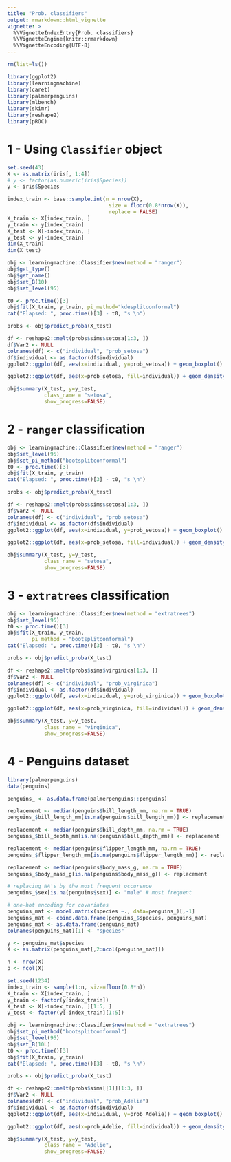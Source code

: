 ```yaml
---
title: "Prob. classifiers"
output: rmarkdown::html_vignette
vignette: >
  %\VignetteIndexEntry{Prob. classifiers}
  %\VignetteEngine{knitr::rmarkdown}
  %\VignetteEncoding{UTF-8}
---
```


```r
rm(list=ls())
```

```r
library(ggplot2)
library(learningmachine)
library(caret)
library(palmerpenguins)
library(mlbench)
library(skimr)
library(reshape2)
library(pROC)
```

# 1 - Using `Classifier` object

```r
set.seed(43)
X <- as.matrix(iris[, 1:4])
# y <- factor(as.numeric(iris$Species))
y <- iris$Species

index_train <- base::sample.int(n = nrow(X),
                                 size = floor(0.8*nrow(X)),
                                 replace = FALSE)
X_train <- X[index_train, ]
y_train <- y[index_train]
X_test <- X[-index_train, ]
y_test <- y[-index_train]
dim(X_train)
dim(X_test)

obj <- learningmachine::Classifier$new(method = "ranger")
obj$get_type()
obj$get_name()
obj$set_B(10)
obj$set_level(95)

t0 <- proc.time()[3]
obj$fit(X_train, y_train, pi_method="kdesplitconformal")
cat("Elapsed: ", proc.time()[3] - t0, "s \n")

probs <- obj$predict_proba(X_test)
```

```r
df <- reshape2::melt(probs$sims$setosa[1:3, ])
df$Var2 <- NULL 
colnames(df) <- c("individual", "prob_setosa")
df$individual <- as.factor(df$individual)
ggplot2::ggplot(df, aes(x=individual, y=prob_setosa)) + geom_boxplot() + coord_flip()
```

```r
ggplot2::ggplot(df, aes(x=prob_setosa, fill=individual)) + geom_density(alpha=.3)
```

```r
obj$summary(X_test, y=y_test, 
            class_name = "setosa",
            show_progress=FALSE)
```

# 2 - `ranger` classification

```r
obj <- learningmachine::Classifier$new(method = "ranger")
obj$set_level(95)
obj$set_pi_method("bootsplitconformal")
t0 <- proc.time()[3]
obj$fit(X_train, y_train)
cat("Elapsed: ", proc.time()[3] - t0, "s \n")

probs <- obj$predict_proba(X_test)
```

```r
df <- reshape2::melt(probs$sims$setosa[1:3, ])
df$Var2 <- NULL 
colnames(df) <- c("individual", "prob_setosa")
df$individual <- as.factor(df$individual)
ggplot2::ggplot(df, aes(x=individual, y=prob_setosa)) + geom_boxplot() + coord_flip()
```

```r
ggplot2::ggplot(df, aes(x=prob_setosa, fill=individual)) + geom_density(alpha=.3)
```

```r
obj$summary(X_test, y=y_test, 
            class_name = "setosa",
            show_progress=FALSE)
```

# 3 - `extratrees` classification

```r
obj <- learningmachine::Classifier$new(method = "extratrees")
obj$set_level(95)
t0 <- proc.time()[3]
obj$fit(X_train, y_train, 
        pi_method = "bootsplitconformal")
cat("Elapsed: ", proc.time()[3] - t0, "s \n")
```

```r
probs <- obj$predict_proba(X_test)
```

```r
df <- reshape2::melt(probs$sims$virginica[1:3, ])
df$Var2 <- NULL 
colnames(df) <- c("individual", "prob_virginica")
df$individual <- as.factor(df$individual)
ggplot2::ggplot(df, aes(x=individual, y=prob_virginica)) + geom_boxplot() + coord_flip()
```

```r
ggplot2::ggplot(df, aes(x=prob_virginica, fill=individual)) + geom_density(alpha=.3)
```

```r
obj$summary(X_test, y=y_test, 
            class_name = "virginica",
            show_progress=FALSE)
```

# 4 - Penguins dataset

```r
library(palmerpenguins)
data(penguins)
```

```r
penguins_ <- as.data.frame(palmerpenguins::penguins)

replacement <- median(penguins$bill_length_mm, na.rm = TRUE)
penguins_$bill_length_mm[is.na(penguins$bill_length_mm)] <- replacement

replacement <- median(penguins$bill_depth_mm, na.rm = TRUE)
penguins_$bill_depth_mm[is.na(penguins$bill_depth_mm)] <- replacement

replacement <- median(penguins$flipper_length_mm, na.rm = TRUE)
penguins_$flipper_length_mm[is.na(penguins$flipper_length_mm)] <- replacement

replacement <- median(penguins$body_mass_g, na.rm = TRUE)
penguins_$body_mass_g[is.na(penguins$body_mass_g)] <- replacement

# replacing NA's by the most frequent occurence
penguins_$sex[is.na(penguins$sex)] <- "male" # most frequent

# one-hot encoding for covariates
penguins_mat <- model.matrix(species ~., data=penguins_)[,-1]
penguins_mat <- cbind.data.frame(penguins_$species, penguins_mat)
penguins_mat <- as.data.frame(penguins_mat)
colnames(penguins_mat)[1] <- "species"

y <- penguins_mat$species
X <- as.matrix(penguins_mat[,2:ncol(penguins_mat)])

n <- nrow(X)
p <- ncol(X)

set.seed(1234)
index_train <- sample(1:n, size=floor(0.8*n))
X_train <- X[index_train, ]
y_train <- factor(y[index_train])
X_test <- X[-index_train, ][1:5, ]
y_test <- factor(y[-index_train][1:5])
```

```r
obj <- learningmachine::Classifier$new(method = "extratrees")
obj$set_pi_method("bootsplitconformal")
obj$set_level(95)
obj$set_B(10L)
t0 <- proc.time()[3]
obj$fit(X_train, y_train)
cat("Elapsed: ", proc.time()[3] - t0, "s \n")
```

```r
probs <- obj$predict_proba(X_test)
```

```r
df <- reshape2::melt(probs$sims[[1]][1:3, ])
df$Var2 <- NULL 
colnames(df) <- c("individual", "prob_Adelie")
df$individual <- as.factor(df$individual)
ggplot2::ggplot(df, aes(x=individual, y=prob_Adelie)) + geom_boxplot() + coord_flip()
```

```r
ggplot2::ggplot(df, aes(x=prob_Adelie, fill=individual)) + geom_density(alpha=.3)
```

```r
obj$summary(X_test, y=y_test, 
            class_name = "Adelie",
            show_progress=FALSE)
```

<!-- # 4 - `mlbench` `BreastCancer` dataset -->

<!-- ```{r} -->
<!-- library(mlbench) -->
<!-- data(BreastCancer) -->
<!-- ``` -->

<!-- ```{r} -->
<!-- breast_cancer <- BreastCancer -->
<!-- breast_cancer$Id <- NULL -->
<!-- ``` -->

<!-- ```{r} -->
<!-- replacement <- 10L -->
<!-- breast_cancer$Bare.nuclei[is.na(breast_cancer$Bare.nuclei)] <- replacement -->
<!-- breast_cancer$Bare.nuclei <- as.factor(as.integer(breast_cancer$Bare.nuclei)) -->
<!-- ``` -->

<!-- ```{r} -->
<!-- y <- breast_cancer$Class -->
<!-- X <- as.matrix(model.matrix(Class ~.,  -->
<!--                             data=breast_cancer)[,-1]) -->
<!-- rownames(X) <- NULL -->
<!-- colnames(X) <- base::gsub(pattern = "\\.|\\^", replacement = "_", colnames(X)) -->

<!-- n <- nrow(X) -->
<!-- p <- ncol(X) -->

<!-- set.seed(1234) -->
<!-- index_train <- sample(1:n, size=floor(0.8*n)) -->
<!-- X_train <- X[index_train, ] -->
<!-- y_train <- y[index_train] -->
<!-- X_test <- X[-index_train, ][1:5,] -->
<!-- y_test <- y[-index_train][1:5] -->
<!-- ``` -->

<!-- ```{r} -->
<!-- obj <- learningmachine::Classifier$new(method = "extratrees") -->
<!-- obj$set_level(95) -->
<!-- obj$set_B(10L) -->
<!-- obj$set_pi_method("kdesplitconformal") -->
<!-- t0 <- proc.time()[3] -->
<!-- obj$fit(X_train, y_train) -->
<!-- cat("Elapsed: ", proc.time()[3] - t0, "s \n") -->
<!-- ``` -->

<!-- ```{r} -->
<!-- probs <- obj$predict_proba(X_test) -->
<!-- preds <- obj$predict(X_test) -->
<!-- ``` -->

<!-- ```{r fig.width=8, fig.height=4, eval=TRUE} -->
<!-- df <- reshape2::melt(probs$sims$malignant[1:3, ]) -->
<!-- df$Var2 <- NULL  -->
<!-- colnames(df) <- c("individual", "prob_malignant") -->
<!-- df$individual <- as.factor(df$individual) -->
<!-- ggplot2::ggplot(df, aes(x=individual, y=prob_malignant)) + geom_boxplot() + coord_flip() -->
<!-- ``` -->

<!-- ```{r fig.width=8, fig.height=4, eval=TRUE} -->
<!-- ggplot2::ggplot(df, aes(x=prob_malignant, fill=individual)) + geom_density(alpha=.3) -->
<!-- ``` -->

<!-- ```{r eval=FALSE} -->
<!-- obj$summary(X_test, y=y_test,  -->
<!--             class_name = "malignant", -->
<!--             show_progress=FALSE) -->
<!-- ``` -->

<!-- **KDE** -->

<!-- ```{r} -->
<!-- probs <- obj$predict_proba(X_test) -->
<!-- preds <- obj$predict(X_test) -->
<!-- ``` -->

<!-- ```{r fig.width=8, fig.height=4, eval=TRUE} -->
<!-- df <- reshape2::melt(probs$sims$malignant[1:3, ]) -->
<!-- df$Var2 <- NULL  -->
<!-- colnames(df) <- c("individual", "prob_malignant") -->
<!-- df$individual <- as.factor(df$individual) -->
<!-- ggplot2::ggplot(df, aes(x=individual, y=prob_malignant)) + geom_boxplot() + coord_flip() -->
<!-- ``` -->

<!-- **Bootstrap** -->

<!-- ```{r eval=TRUE} -->
<!-- obj <- learningmachine::Classifier$new(method = "ridge") -->
<!-- obj$set_pi_method("bootsplitconformal") -->
<!-- obj$set_level(95) -->
<!-- obj$set_B(10L) -->
<!-- obj$fit(X_train, y_train) -->
<!-- probs <- obj$predict_proba(X_test) -->
<!-- preds <- obj$predict(X_test) -->
<!-- ``` -->

<!-- ```{r fig.width=8, fig.height=4, eval=TRUE} -->
<!-- df2 <- reshape2::melt(probs$sims$malignant[1:3,]) -->
<!-- df2$Var2 <- NULL  -->
<!-- colnames(df2) <- c("individual", "prob_malignant") -->
<!-- df2$individual <- as.factor(df$individual) -->
<!-- ggplot2::ggplot(df2, aes(x=individual, y=prob_malignant)) + geom_boxplot() + coord_flip() -->
<!-- ``` -->

<!-- ```{r fig.width=8, fig.height=4, eval=TRUE} -->
<!-- ggplot2::ggplot(df2, aes(x=prob_malignant, fill=individual)) + geom_density(alpha=.3) -->
<!-- ``` -->

<!-- ```{r eval=FALSE} -->
<!-- obj$summary(X_test, y=y_test,  -->
<!--             class_name = "malignant", -->
<!--             show_progress=FALSE) -->
<!-- ``` -->
